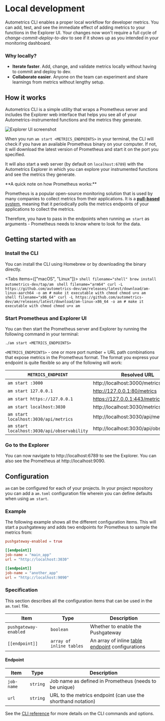 
# Local development

Autometrics CLI enables a proper local workflow for developer metrics. You can add, test, and see the immediate effect of adding metrics to your functions in the Explorer UI. Your changes now won't require a full cycle of *change-commit-deploy-to-dev* to see if it shows up as you intended in your monitoring dashboard.

### Why locally?

- **Iterate faster**. Add, change, and validate metrics locally without having to commit and deploy to dev.
- **Collaborate easier**. Anyone on the team can experiment and share learnings from metrics without lengthy setup.

## How it works

Autometrics CLI is a simple utility that wraps a Prometheus server and includes the Explorer web interface that helps you see all of your Autometrics-instrumented functions and the metrics they generate.

![Explorer UI screenshot](/images/explorer_ui.png)

When you run `am start <METRICS_ENDPOINTS>` in your terminal, the CLI will check if you have an available Prometheus binary on your computer. If not, it will download the latest version of Prometheus and start it on the port you specified.

It will also start a web server (by default on `localhost:6789`) with the Autometrics Explorer in which you can explore your instrumented functions and see the metrics they generate.

<Callout type="info">
**A quick note on how Prometheus works:**

Prometheus is a popular open-source monitoring solution that is used by many companies to collect metrics from their applications. It is a [**pull-based** system](https://prometheus.io/docs/introduction/faq/#why-do-you-pull-rather-than-push), meaning that it periodically polls the metrics endpoints of your applications to collect the metrics.

Therefore, you have to pass in the endpoints when running `am start` as arguments - Prometheus needs to know where to look for the data.
</Callout>



## Getting started with `am`

<Steps>

### Install the CLI

You can install the CLI using Homebrew or by downloading the binary directly.

<Tabs items={["macOS", "Linux"]}>
    <Tab>
        ```shell filename="shell"
        brew install autometrics-dev/tap/am
        ```
    </Tab>
    <Tab>
        ```shell filename="arm64"
        curl -L https://github.com/autometrics-dev/am/releases/latest/download/am-linux-aarch64 -o am
        # make it executable with chmod
        chmod u+x am
        ```
        ```shell filename="x86_64"
        curl -L https://github.com/autometrics-dev/am/releases/latest/download/am-linux-x86_64 -o am
        # make it executable with chmod
        chmod u+x am
        ```
    </Tab>

</Tabs>


### Start Prometheus and Explorer UI

You can then start the Prometheus server and Explorer by running the following command in your terminal:

```shell filename="$ shell"
./am start <METRICS_ENDPOINTS>
```
`<METRICS_ENDPOINTS>` - one or more port number + URL path combinations that expose metrics in the Prometheus format. The format you express your endpoint is quite flexible so any of the following will work:

| `METRICS_ENDPOINT` | Resolved URL |
| -------- | --- |
| `am start :3000` | http://localhost:3000/metrics |
| `am start 127.0.0.1` | http://127.0.0.1:80/metrics |
| `am start https://127.0.0.1` | https://127.0.0.1:443/metrics |
| `am start localhost:3030` | http://localhost:3030/metrics |
| `am start localhost:3030/api/metrics` | http://localhost:3030/api/metrics |
| `am start localhost:3030/api/observability` | http://localhost:3030/api/observability |




### Go to the Explorer

You can now navigate to http://localhost:6789 to see the Explorer. You can also see the Prometheus at http://localhost:9090.

</Steps>


## Configuration

`am` can be configured for each of your projects. In your project repository you
can add a `am.toml` configuration file wherein you can define defaults when
using `am start`.

### Example

The following example shows all the different configuration items. This will
start a pushgateway and adds two endpoints for Prometheus to sample the metrics
from:

```toml filename="am.toml"
pushgateway-enabled = true

[[endpoint]]
job-name = "main_app"
url = "http://localhost:3030"

[[endpoint]]
job-name = "another_app"
url = "http://localhost:9090"
```

### Specification

This section describes all the configuration items that can be used in the
`am.toml` file.

| Item | Type | Description |
| ---- | ---- | ----------- |
| `pushgateway-enabled` | `boolean` | Whether to enable the Pushgateway |
| `[[endpoint]]` | `array of inline tables` | An array of inline [table endpoint](#endpoint) configurations |

#### Endpoint

| Item | Type | Description |
| ---- | ---- | ----------- |
| `job-name` | `string` | Job name as defined in Prometheus (needs to be unique) |
| `url` | `string` | URL to the metrics endpoint (can use the shorthand notation) |


See the [CLI reference](/local-development/cli-reference) for more details on the CLI commands and options.
